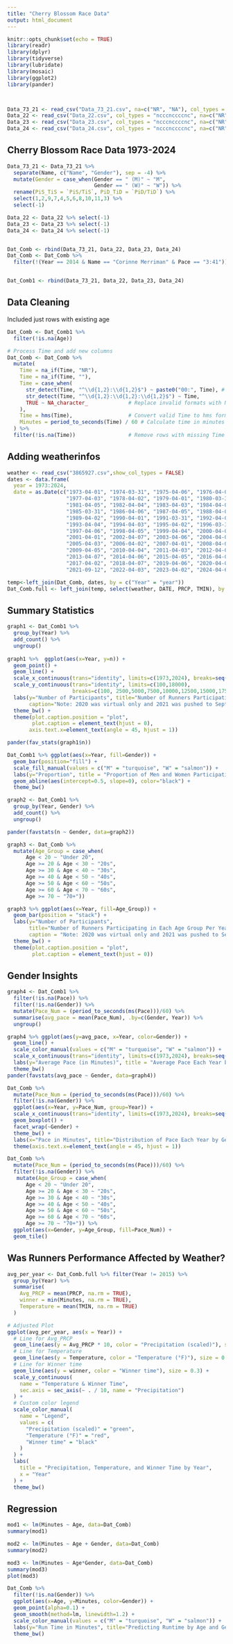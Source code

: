 ```yaml
---
title: "Cherry Blossom Race Data"
output: html_document
---
```




```r
knitr::opts_chunk$set(echo = TRUE)
library(readr)
library(dplyr)
library(tidyverse)
library(lubridate)
library(mosaic)
library(ggplot2)
library(pander)



Data_73_21 <- read_csv("Data_73_21.csv", na=c("NR", "NA"), col_types = "ccnccccccn")
Data_22 <- read_csv("Data_22.csv", col_types = "ncccnccccnc", na=c("NR", "NA"))
Data_23 <- read_csv("Data_23.csv", col_types = "ncccnccccnc", na=c("NR", "NA"))
Data_24 <- read_csv("Data_24.csv", col_types = "ncccnccccnc", na=c("NR", "NA"))
```

## Cherry Blossom Race Data 1973-2024

```r
Data_73_21 <- Data_73_21 %>% 
  separate(Name, c("Name", "Gender"), sep = -4) %>% 
  mutate(Gender = case_when(Gender == " (M)" ~ "M",
                            Gender == " (W)" ~ "W")) %>% 
  rename(PiS_TiS = `PiS/TiS`, PiD_TiD = `PiD/TiD`) %>% 
  select(1,2,9,7,4,5,6,8,10,11,3) %>% 
  select(-1)

Data_22 <- Data_22 %>% select(-1)
Data_23 <- Data_23 %>% select(-1)
Data_24 <- Data_24 %>% select(-1)


Dat_Comb <- rbind(Data_73_21, Data_22, Data_23, Data_24)
Dat_Comb <- Dat_Comb %>%
  filter(!(Year == 2014 & Name == "Corinne Merriman" & Pace == "3:41"))


Dat_Comb1 <- rbind(Data_73_21, Data_22, Data_23, Data_24)


```


## Data Cleaning
Included just rows with existing age
```r
Dat_Comb <- Dat_Comb1 %>%
  filter(!is.na(Age))

# Process Time and add new columns
Dat_Comb <- Dat_Comb %>%
  mutate(
    Time = na_if(Time, "NR"),          
    Time = na_if(Time, ""),            
    Time = case_when(
      str_detect(Time, "^\\d{1,2}:\\d{1,2}$") ~ paste0("00:", Time), # Add "00:" for missing hours
      str_detect(Time, "^\\d{1,2}:\\d{1,2}:\\d{1,2}$") ~ Time,       
      TRUE ~ NA_character_             # Replace invalid formats with NA
    ),
    Time = hms(Time),                  # Convert valid Time to hms format
    Minutes = period_to_seconds(Time) / 60 # Calculate time in minutes
  ) %>%
  filter(!is.na(Time))                 # Remove rows with missing Time


```

## Adding weatherinfos
```r

weather <- read_csv("3865927.csv",show_col_types = FALSE)
dates <- data.frame(
  year = 1973:2024,
  date = as.Date(c("1973-04-01", "1974-03-31", "1975-04-06", "1976-04-04", 
                   "1977-04-03", "1978-04-02", "1979-04-01", "1980-03-30", 
                   "1981-04-05", "1982-04-04", "1983-04-03", "1984-04-01", 
                   "1985-03-31", "1986-04-06", "1987-04-05", "1988-04-03", 
                   "1989-04-02", "1990-04-01", "1991-03-31", "1992-04-05", 
                   "1993-04-04", "1994-04-03", "1995-04-02", "1996-03-31", 
                   "1997-04-06", "1998-04-05", "1999-04-04", "2000-04-02", 
                   "2001-04-01", "2002-04-07", "2003-04-06", "2004-04-04", 
                   "2005-04-03", "2006-04-02", "2007-04-01", "2008-04-06", 
                   "2009-04-05", "2010-04-04", "2011-04-03", "2012-04-01", 
                   "2013-04-07", "2014-04-06", "2015-04-05", "2016-04-03", 
                   "2017-04-02", "2018-04-07", "2019-04-06", "2020-04-05", 
                   "2021-09-12", "2022-04-03", "2023-04-02", "2024-04-6")))

temp<-left_join(Dat_Comb, dates, by = c("Year" = "year"))
Dat_Comb.full <- left_join(temp, select(weather, DATE, PRCP, TMIN), by = c("date" = "DATE"))
```

## Summary Statistics

```r
graph1 <- Dat_Comb1 %>%
  group_by(Year) %>%
  add_count() %>%
  ungroup()
  
graph1 %>%  ggplot(aes(x=Year, y=n)) +
  geom_point() +
  geom_line() +
  scale_x_continuous(trans="identity", limits=c(1973,2024), breaks=seq(1973,2024,3)) +
  scale_y_continuous(trans="identity", limits=c(100,18000), 
                     breaks=c(100, 2500,5000,7500,10000,12500,15000,17500)) +
  labs(y="Number of Participants", title="Number of Runners Participating Per Year", 
       caption="Note: 2020 was virtual only and 2021 was pushed to September, both due to Covid-19") +
  theme_bw() +
  theme(plot.caption.position = "plot",
        plot.caption = element_text(hjust = 0), 
       axis.text.x=element_text(angle = 45, hjust = 1))

pander(fav_stats(graph1$n))
```

```r
Dat_Comb1 %>% ggplot(aes(x=Year, fill=Gender)) +
  geom_bar(position="fill") +
  scale_fill_manual(values = c("M" = "turquoise", "W" = "salmon")) +
  labs(y="Proportion", title = "Proportion of Men and Women Participating Each Year") +
  geom_abline(aes(intercept=0.5, slope=0), color="black") +
  theme_bw()

graph2 <- Dat_Comb1 %>%
  group_by(Year, Gender) %>% 
  add_count() %>%
  ungroup()

pander(favstats(n ~ Gender, data=graph2))
```

```r
graph3 <- Dat_Comb %>% 
  mutate(Age_Group = case_when(
      Age < 20 ~ "Under 20",
      Age >= 20 & Age < 30 ~ "20s",
      Age >= 30 & Age < 40 ~ "30s",
      Age >= 40 & Age < 50 ~ "40s",
      Age >= 50 & Age < 60 ~ "50s",
      Age >= 60 & Age < 70 ~ "60s",
      Age >= 70 ~ "70+"))

graph3 %>% ggplot(aes(x=Year, fill=Age_Group)) +
  geom_bar(position = "stack") +
  labs(y="Number of Participants", 
       title="Number of Runners Participating in Each Age Group Per Year", 
       caption = "Note: 2020 was virtual only and 2021 was pushed to September, both due to Covid-19", fill="Age Group") +
  theme_bw() +
  theme(plot.caption.position = "plot",
        plot.caption = element_text(hjust = 0))
```



## Gender Insights

```r
graph4 <- Dat_Comb1 %>% 
  filter(!is.na(Pace)) %>% 
  filter(!is.na(Gender)) %>% 
  mutate(Pace_Num = (period_to_seconds(ms(Pace)))/60) %>% 
  summarise(avg_pace = mean(Pace_Num), .by=c(Gender, Year)) %>% 
  ungroup()

graph4 %>% ggplot(aes(y=avg_pace, x=Year, color=Gender)) +
  geom_line() +
  scale_color_manual(values = c("M" = "turquoise", "W" = "salmon")) +
  scale_x_continuous(trans="identity", limits=c(1973,2024), breaks=seq(1973,2024,3)) +
  labs(y="Average Pace (in Minutes)", title = "Average Pace Each Year by Gender") +
  theme_bw()
pander(favstats(avg_pace ~ Gender, data=graph4))
```


```r
Dat_Comb %>% 
  mutate(Pace_Num = (period_to_seconds(ms(Pace)))/60) %>% 
  filter(!is.na(Gender)) %>%
  ggplot(aes(x=Year, y=Pace_Num, group=Year)) +
  scale_x_continuous(trans="identity", limits=c(1973,2024), breaks=seq(1973,2024,3)) +
  geom_boxplot() +
  facet_wrap(~Gender) +
  theme_bw() +
  labs(x="Pace in Minutes", title="Distribution of Pace Each Year by Gender") +
  theme(axis.text.x=element_text(angle = 45, hjust = 1))
```


```r
Dat_Comb %>% 
  mutate(Pace_Num = (period_to_seconds(ms(Pace)))/60) %>% 
  filter(!is.na(Gender)) %>%
   mutate(Age_Group = case_when(
      Age < 20 ~ "Under 20",
      Age >= 20 & Age < 30 ~ "20s",
      Age >= 30 & Age < 40 ~ "30s",
      Age >= 40 & Age < 50 ~ "40s",
      Age >= 50 & Age < 60 ~ "50s",
      Age >= 60 & Age < 70 ~ "60s",
      Age >= 70 ~ "70+")) %>% 
  ggplot(aes(x=Gender, y=Age_Group, fill=Pace_Num)) +
  geom_tile()
```



## Was Runners Performance Affected by Weather?
```r
avg_per_year <- Dat_Comb.full %>% filter(Year != 2015) %>%
  group_by(Year) %>%
  summarise(
    Avg_PRCP = mean(PRCP, na.rm = TRUE),
    winner = min(Minutes, na.rm = TRUE),
    Temperature = mean(TMIN, na.rm = TRUE)
  )

# Adjusted Plot
ggplot(avg_per_year, aes(x = Year)) +
  # Line for Avg_PRCP
  geom_line(aes(y = Avg_PRCP * 10, color = "Precipitation (scaled)"), size = 0.3) +
  # Line for Temperature
  geom_line(aes(y = Temperature, color = "Temperature (°F)"), size = 0.3) +
  # Line for Winner time
  geom_line(aes(y = winner, color = "Winner time"), size = 0.3) +
  scale_y_continuous(
    name = "Temperature & Winner Time",
    sec.axis = sec_axis(~ . / 10, name = "Precipitation")
  ) +
  # Custom color legend
  scale_color_manual(
    name = "Legend",
    values = c(
      "Precipitation (scaled)" = "green",
      "Temperature (°F)" = "red",
      "Winner time" = "black"
    )
  ) +
  labs(
    title = "Precipitation, Temperature, and Winner Time by Year",
    x = "Year"
  ) +
  theme_bw()


```




## Regression

```r
mod1 <- lm(Minutes ~ Age, data=Dat_Comb)
summary(mod1)

mod2 <- lm(Minutes ~ Age + Gender, data=Dat_Comb)
summary(mod2)

mod3 <- lm(Minutes ~ Age*Gender, data=Dat_Comb)
summary(mod3)
plot(mod3)

Dat_Comb %>% 
  filter(!is.na(Gender)) %>%
  ggplot(aes(x=Age, y=Minutes, color=Gender)) +
  geom_point(alpha=0.1) +
  geom_smooth(method=lm, linewidth=1.2) +
  scale_color_manual(values = c("M" = "turquoise", "W" = "salmon")) +
  labs(y="Run Time in Minutes", title="Predicting Runtime by Age and Gender") +
  theme_bw()
```




